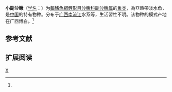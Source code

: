 {{Speciesbox 
| genus = Parabotia
| species = parva
| status = NE
| status_system = IUCN3.1
| authority = Chen, 1980<ref name='id6473'>{{cite web| url =http://www.bioinfo.cn/db05/BjdwSpecies.php?action=view&id=6473| title =小副沙鳅| work =中国动物物种编目数据库| publisher =中国科学院微生物研究所| author =中国科学院动物研究所| accessdate =2009-04-11| deadurl =yes| archiveurl =https://web.archive.org/web/20160305082651/http://www.bioinfo.cn/db05/BjdwSpecies.php?action=view&id=6473| archivedate =2016-03-05}}</ref>
}}

'''小副沙鳅'''（[[学名|学名]]：{{lang|la|''Parabotia parva''}}）为[[輻鰭魚綱|輻鰭魚綱]][[鯉形目|鯉形目]][[沙鳅科|沙鳅科]][[副沙鳅属|副沙鳅属]]的[[鱼类|鱼类]]，為亞熱帶淡水魚，是[[中国|中国]]的特有物种。分布于[[广西|广西]][[南流江|南流江]]水系等，生活習性不明。该物种的模式产地在广西博白。<ref name='id6473'/>

== 参考文献 ==
{{reflist}}

== 扩展阅读 ==
{{refbegin}}
{{wikispecies-inline|Parabotia parva|小副沙鳅}}
{{refend}}
{{Taxonbar|from=Q6408715}}

[[Category:副沙鳅属|X]]